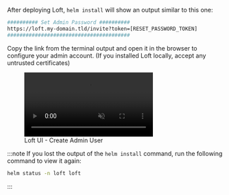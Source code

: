After deploying Loft, `helm install` will show an output similar to this one:

```bash
########## Set Admin Password ##########
https://loft.my-domain.tld/invite?token=[RESET_PASSWORD_TOKEN]
########################################
```

Copy the link from the terminal output and open it in the browser to configure your admin account. (If you installed Loft locally, accept any untrusted certificates)

<figure class="frame">
  <video controls loop autoplay="true" muted>
    <source src="/docs/media/ui/auth/create-admin-user.mp4" type="video/mp4" />
  </video>
  <figcaption>Loft UI - Create Admin User</figcaption>
</figure>

:::note
If you lost the output of the `helm install` command, run the following command to view it again:
```bash
helm status -n loft loft
```
:::
